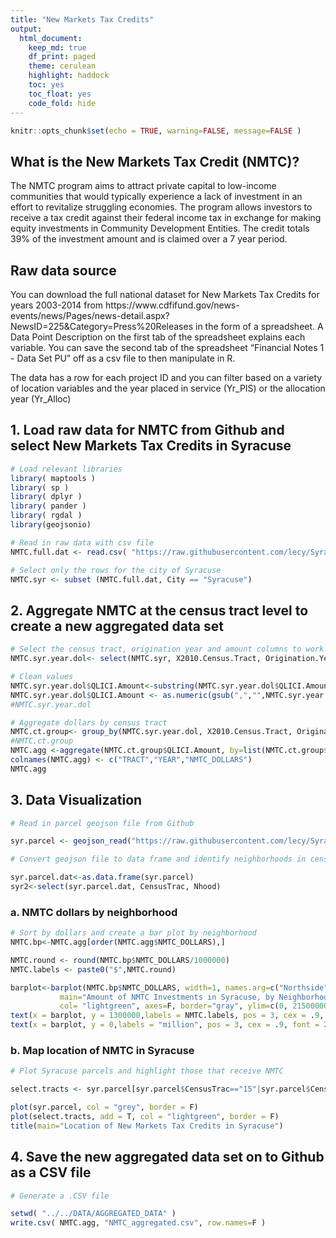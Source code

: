 ```yaml
---
title: "New Markets Tax Credits"
output:
  html_document:
    keep_md: true
    df_print: paged
    theme: cerulean
    highlight: haddock
    toc: yes
    toc_float: yes
    code_fold: hide
---
```


```r
knitr::opts_chunk$set(echo = TRUE, warning=FALSE, message=FALSE )
```

## What is the New Markets Tax Credit (NMTC)?

The NMTC program aims to attract private capital to low-income communities that would typically experience a lack of investment in an effort to revitalize struggling economies. The program allows investors to receive a tax credit against their federal income tax in exchange for making equity investments in Community Development Entities. The credit totals 39% of the investment amount and is claimed over a 7 year period.

## Raw data source
You can download the full national dataset for New Markets Tax Credits for years 2003-2014 from https://www.cdfifund.gov/news-events/news/Pages/news-detail.aspx?NewsID=225&Category=Press%20Releases in the form of a spreadsheet. A Data Point Description on the first tab of the spreadsheet explains each variable. You can save the second tab of the spreadsheet "Financial Notes 1 - Data Set PU" off as a csv file to then manipulate in R.

The data has a row for each project ID and you can filter based on a variety of location variables and the year placed in service (Yr_PIS) or the allocation year (Yr_Alloc)

## 1. Load raw data for NMTC from Github and select New Markets Tax Credits in Syracuse

```r
# Load relevant libraries
library( maptools )
library( sp )
library( dplyr )
library( pander )
library( rgdal )
library(geojsonio)

```

```r
# Read in raw data with csv file
NMTC.full.dat <- read.csv( "https://raw.githubusercontent.com/lecy/SyracuseLandBank/master/DATA/RAW_DATA/NMTC_raw.csv", header=TRUE)

# Select only the rows for the city of Syracuse
NMTC.syr <- subset (NMTC.full.dat, City == "Syracuse")

```

## 2. Aggregate NMTC at the census tract level to create a new aggregated data set

```r
# Select the census tract, origination year and amount columns to work with
NMTC.syr.year.dol<- select(NMTC.syr, X2010.Census.Tract, Origination.Year, QLICI.Amount)

# Clean values
NMTC.syr.year.dol$QLICI.Amount<-substring(NMTC.syr.year.dol$QLICI.Amount,2)
NMTC.syr.year.dol$QLICI.Amount <- as.numeric(gsub(",","",NMTC.syr.year.dol$QLICI.Amount))
#NMTC.syr.year.dol

# Aggregate dollars by census tract
NMTC.ct.group<- group_by(NMTC.syr.year.dol, X2010.Census.Tract, Origination.Year, QLICI.Amount)
#NMTC.ct.group
NMTC.agg <-aggregate(NMTC.ct.group$QLICI.Amount, by=list(NMTC.ct.group$X2010.Census.Tract, NMTC.ct.group$Origination.Year), FUN=sum, na.rm=TRUE)
colnames(NMTC.agg) <- c("TRACT","YEAR","NMTC_DOLLARS")
NMTC.agg

```

## 3. Data Visualization

```r
# Read in parcel geojson file from Github

syr.parcel <- geojson_read("https://raw.githubusercontent.com/lecy/SyracuseLandBank/master/SHAPEFILES/syr_parcels.geojson", method="local", what="sp" )

```

```r
# Convert geojson file to data frame and identify neighborhoods in census tracts that have NMTC

syr.parcel.dat<-as.data.frame(syr.parcel)
syr2<-select(syr.parcel.dat, CensusTrac, Nhood)

```

### a. NMTC dollars by neighborhood

```r
# Sort by dollars and create a bar plot by neighborhood
NMTC.bp<-NMTC.agg[order(NMTC.agg$NMTC_DOLLARS),]

NMTC.round <- round(NMTC.bp$NMTC_DOLLARS/1000000) 
NMTC.labels <- paste0("$",NMTC.round)

barplot<-barplot(NMTC.bp$NMTC_DOLLARS, width=1, names.arg=c("Northside", "Downtown", "Near Westside", "Park Ave"),
           main="Amount of NMTC Investments in Syracuse, by Neighborhood",  
           col= "lightgreen", axes=F, border="gray", ylim=c(0, 21500000)) 
text(x = barplot, y = 1300000,labels = NMTC.labels, pos = 3, cex = .9, font = 2, col = "white")
text(x = barplot, y = 0,labels = "million", pos = 3, cex = .9, font = 2, col = "white")

```


### b. Map location of NMTC in Syracuse


```r
# Plot Syracuse parcels and highlight those that receive NMTC

select.tracts <- syr.parcel[syr.parcel$CensusTrac=="15"|syr.parcel$CensusTrac=="32"| syr.parcel$CensusTrac=="30"| syr.parcel$CensusTrac=="21.01",]

plot(syr.parcel, col = "grey", border = F)
plot(select.tracts, add = T, col = "lightgreen", border = F)
title(main="Location of New Markets Tax Credits in Syracuse")

``` 


## 4. Save the new aggregated data set on to Github as a CSV file
```r
# Generate a .CSV file 

setwd( "../../DATA/AGGREGATED_DATA" )
write.csv( NMTC.agg, "NMTC_aggregated.csv", row.names=F )



```